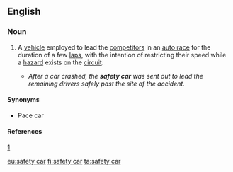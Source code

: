 ==English==

===Noun===
{{en-noun}}

# {{context|motor racing|lang=en}} A [[vehicle]] employed to lead the [[competitor]]s in an [[auto racing|auto race]] for the duration of a few [[laps]], with the intention of restricting their speed while a [[hazard]] exists on the [[circuit]].
#* ''After a car crashed, the '''safety car''' was sent out to lead the remaining drivers safely past the site of the accident.''

====Synonyms====
* Pace car

====References====
[http://www.formula1.com/inside_f1/understanding_the_sport/5300.html]

[[eu:safety car]]
[[fi:safety car]]
[[ta:safety car]]